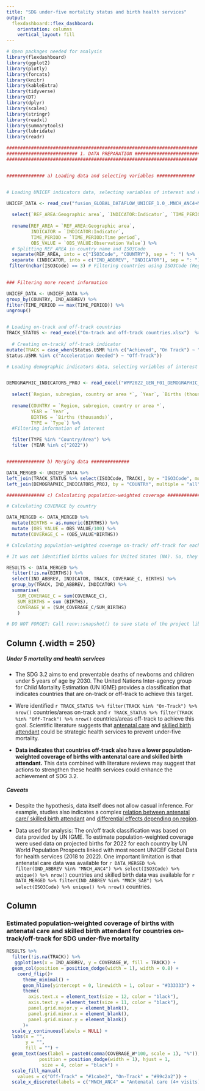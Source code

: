 ```yaml
---
title: "SDG under-five mortality status and birth health services"
output: 
  flexdashboard::flex_dashboard:
    orientation: columns
    vertical_layout: fill
---
```


```r
# Open packages needed for analysis
library(flexdashboard)
library(ggplot2)
library(plotly)
library(forcats)
library(knitr)
library(kableExtra)
library(tidyverse) 
library(DT)
library(dplyr)
library(scales)
library(stringr)
library(readxl)
library(summarytools)
library(lubridate)
library(readr)

######################################################################
########################## 1. DATA PREPARATION ##########################
######################################################################


############## a) Loading data and selecting variables ##############


# Loading UNICEF indicators data, selecting variables of interest and renaming columns to use more friendly names

UNICEF_DATA <- read_csv("fusion_GLOBAL_DATAFLOW_UNICEF_1.0_.MNCH_ANC4+MNCH_SAB..csv") %>%
  
  select(`REF_AREA:Geographic area`, `INDICATOR:Indicator`, `TIME_PERIOD:Time period`, `OBS_VALUE:Observation Value`) %>%
  
  rename(REF_AREA = `REF_AREA:Geographic area`,
         INDICATOR = `INDICATOR:Indicator`, 
         TIME_PERIOD = `TIME_PERIOD:Time period`,
         OBS_VALUE = `OBS_VALUE:Observation Value`) %>%
  # Splitting REF_AREA in country name and ISO3Code
  separate(REF_AREA, into = c("ISO3Code", "COUNTRY"), sep = ": ") %>%
  separate (INDICATOR, into = c("IND_ABBREV", "INDICATOR"), sep = ": ")%>%
 filter(nchar(ISO3Code) == 3) # Filtering countries using ISO3Code (Regions have more than 3 characters)
  

### Filtering more recent information 

UNICEF_DATA <- UNICEF_DATA %>%
group_by(COUNTRY, IND_ABBREV) %>%
filter(TIME_PERIOD == max(TIME_PERIOD)) %>%
ungroup()


# Loading on-track and off-track countries
TRACK_STATUS <- read_excel("On-track and off-track countries.xlsx")  %>%
  
  # Creating on-track/ off-track indicator
mutate(TRACK = case_when(Status.U5MR %in% c("Achieved", "On Track") ~ "On-Track",
Status.U5MR %in% c("Acceleration Needed") ~ "Off-Track"))

# Loading demographic indicators data, selecting variables of interest and renaming columns to use more friendly names


DEMOGRAPHIC_INDICATORS_PROJ <- read_excel("WPP2022_GEN_F01_DEMOGRAPHIC_INDICATORS_COMPACT_REV1.xlsx", sheet = "Projections", skip = 16) %>% # Defining sheet and skip lines in spreadsheet that are introductory and do not belong to the database
  
  select(`Region, subregion, country or area *`, `Year`, `Births (thousands)`, `Type`) %>%
  
  rename(COUNTRY = `Region, subregion, country or area *`,
         YEAR = `Year`, 
         BIRTHS = `Births (thousands)`, 
         TYPE = `Type`) %>%
  #Filtering information of interest 

  filter(TYPE %in% "Country/Area") %>%
  filter (YEAR %in% c("2022"))


############## b) Merging data ##############

DATA_MERGED <- UNICEF_DATA %>%
left_join(TRACK_STATUS %>% select(ISO3Code, TRACK), by = "ISO3Code", multiple = "all") %>%
left_join(DEMOGRAPHIC_INDICATORS_PROJ, by = "COUNTRY", multiple = "all")

############## c) Calculating population-weighted coverage ##############

# Calculating COVERAGE by country

DATA_MERGED <- DATA_MERGED %>%
  mutate(BIRTHS = as.numeric(BIRTHS)) %>%
  mutate (OBS_VALUE = OBS_VALUE/100) %>%
  mutate(COVERAGE_C = (OBS_VALUE*BIRTHS)) 

# Calculating population-weighted coverage on-track/ off-track for each indicator

# It was not identified births values for United States (NA). So, they are removed for conducting analysis using [filter(!is.na(BIRTHS))] as follows

RESULTS <- DATA_MERGED %>%
  filter(!is.na(BIRTHS)) %>%
  select(IND_ABBREV, INDICATOR, TRACK, COVERAGE_C, BIRTHS) %>%
  group_by(TRACK, IND_ABBREV, INDICATOR) %>%
  summarise(
    SUM_COVERAGE_C = sum(COVERAGE_C),
    SUM_BIRTHS = sum (BIRTHS),
    COVERAGE_W = (SUM_COVERAGE_C/SUM_BIRTHS)
    ) 

# DO NOT FORGET: Call renv::snapshot() to save state of the project library to the lockfile


```

## Column {.width = 250}

##### Under 5 mortality and health services

-   The SDG 3.2 aims to end preventable deaths of newborns and children under 5 years of age by 2030. The United Nations Inter-agency group for Child Mortality Estimation (UN IGME) provides a classification that indicates countries that are on-track or off-track to achieve this target.

-   Were identified `r TRACK_STATUS %>% filter(TRACK %in% "On-Track") %>% nrow()` countries/areas on-track and `r TRACK_STATUS %>% filter(TRACK %in% "Off-Track") %>% nrow()` countries/areas off-track to achieve this goal. Scientific literature suggests that [antenatal care](https://www.ncbi.nlm.nih.gov/pmc/articles/PMC6743758/ "The impact of antenatal care on neonatal mortality in sub-Saharan Africa: A systematic review and meta-analysis") and [skilled birth attendant](https://link.springer.com/article/10.1007/s10995-013-1260-7 "A Regional Multilevel Analysis: Can Skilled Birth Attendants Uniformly Decrease Neonatal Mortality?") could be strategic health services to prevent under-five mortality.

-   **Data indicates that countries off-track also have a lower population-weighted coverage of births with antenatal care and skilled birth attendant.** This data combined with literature reviews may suggest that actions to strengthen these health services could enhance the achievement of SDG 3.2.

##### Caveats

-   Despite the hypothesis, data itself does not allow casual inference. For example, studies also indicates a complex [relation between antenatal care/ skilled birth attendant](https://www.ncbi.nlm.nih.gov/pmc/articles/PMC9778501/ "Receiving quality antenatal care service increases the chance of maternal use of skilled birth attendants in Ethiopia: Using a longitudinal panel survey") and [differential effects depending on region](https://link.springer.com/article/10.1007/s10995-013-1260-7 "A Regional Multilevel Analysis: Can Skilled Birth Attendants Uniformly Decrease Neonatal Mortality?").

-   Data used for analysis: The on/off track classification was based on data provided by UN IGME. To estimate population-weighted coverage were used data on projected births for 2022 for each country by UN World Population Prospects linked with most recent UNICEF Global Data for health services (2018 to 2022). One important limitation is that antenatal care data was available for `r DATA_MERGED %>% filter(IND_ABBREV %in% "MNCH_ANC4") %>% select(ISO3Code) %>% unique() %>% nrow()` countries and skilled birth data was available for `r DATA_MERGED %>% filter(IND_ABBREV %in% "MNCH_SAB") %>% select(ISO3Code) %>% unique() %>% nrow()` countries. 

## Column

### Estimated population-weighted coverage of births with antenatal care and skilled birth attendant for countries on-track/off-track for SDG under-five mortality

```r

RESULTS %>%  
  filter(!is.na(TRACK)) %>%
   ggplot(aes(x = IND_ABBREV, y = COVERAGE_W, fill = TRACK)) +
  geom_col(position = position_dodge(width = 1), width = 0.8) + 
    coord_flip()+
      theme_minimal() +
      geom_hline(yintercept = 0, linewidth = 1, colour = "#333333") +
      theme(
        axis.text.x = element_text(size = 12, color = "black"),
        axis.text.y = element_text(size = 11, color = "black"),
        panel.grid.major.y = element_blank(), 
        panel.grid.minor.x = element_blank(), 
        panel.grid.minor.y = element_blank() 
      )+
  scale_y_continuous(labels = NULL) +
  labs(x = "",
       y = "",
       fill = "") +
  geom_text(aes(label = paste0(comma(COVERAGE_W*100, scale = 1), "%")), 
            position = position_dodge(width = 1), hjust = 1,
             size = 4, color = "black") +
  scale_fill_manual(
    values = c("Off-Track" = "#1cabe2", "On-Track" = "#99c2a2")) +
  scale_x_discrete(labels = c("MNCH_ANC4" = "Antenatal care (4+ visits)", "MNCH_SAB" = "Skilled birth attendant"))

```
